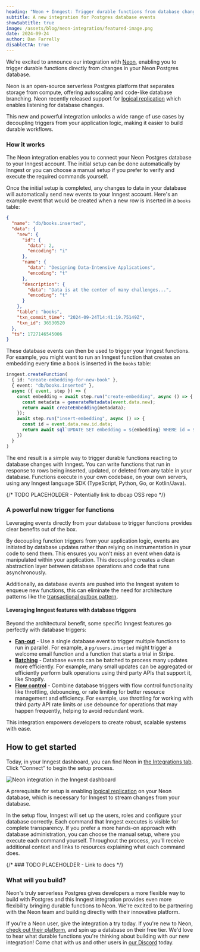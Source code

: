 ```yaml
---
heading: "Neon + Inngest: Trigger durable functions from database changes"
subtitle: A new integration for Postgres database events
showSubtitle: true
image: /assets/blog/neon-integration/featured-image.png
date: 2024-09-24
author: Dan Farrelly
disableCTA: true
---
```


We're excited to announce our integration with [Neon](https://neon.tech/), enabling you to trigger durable functions directly from changes in your Neon Postgres database.

Neon is an open-source serverless Postgres platform that separates storage from compute, offering autoscaling and code-like database branching. Neon recently released support for [logical replication](https://neon.tech/docs/guides/logical-replication-guide) which enables listening for database changes.

This new and powerful integration unlocks a wide range of use cases by decoupling triggers from your application logic, making it easier to build durable workflows.

### How it works

The Neon integration enables you to connect your Neon Postgres database to your Inngest account. The initial setup can be done automatically by Inngest or you can choose a manual setup if you prefer to verify and execute the required commands yourself.

Once the initial setup is completed, any changes to data in your database will automatically send new events to your Inngest account. Here's an example event that would be created when a new row is inserted in a `books` table:

```json
{
  "name": "db/books.inserted",
  "data": {
    "new": {
      "id": {
        "data": 2,
        "encoding": "i"
      },
      "name": {
        "data": "Designing Data-Intensive Applications",
        "encoding": "t"
      },
      "description": {
        "data": "Data is at the center of many challenges...",
        "encoding": "t"
      }
    },
    "table": "books",
    "txn_commit_time": "2024-09-24T14:41:19.75149Z",
    "txn_id": 36530520
  },
  "ts": 1727146545006
}
```

These database events can then be used to trigger your Inngest functions. For example, you might want to run an Inngest function that creates an embedding every time a book is inserted in the `books` table:

```typescript
inngest.createFunction(
  { id: "create-embedding-for-new-book" },
  { event: "db/books.inserted" },
  async ({ event, step }) => {
    const embedding = await step.run("create-embedding", async () => {
      const metadata = generateMetadata(event.data.new);
      return await createEmbedding(metadata);
    });
    await step.run("insert-embedding", async () => {
      const id = event.data.new.id.data;
      return await sql`UPDATE SET embedding = ${embedding} WHERE id = ${id}`
    })
  }
)
```

The end result is a simple way to trigger durable functions reacting to database changes with Inngest. You can write functions that run in response to rows being inserted, updated, or deleted from any table in your database. Functions execute in your own codebase, on your own servers, using any Inngest language SDK (TypeScript, Python, Go, or Kotlin/Java).

{/* TODO PLACEHOLDER - Potentially link to dbcap OSS repo */}

### A powerful new trigger for functions

Leveraging events directly from your database to trigger functions provides clear benefits out of the box.

By decoupling function triggers from your application logic, events are initiated by database updates rather than relying on instrumentation in your code to send them. This ensures you won't miss an event when data is manipulated within your application. This decoupling creates a clean abstraction layer between database operations and code that runs asynchronously.

Additionally, as database events are pushed into the Inngest system to enqueue new functions, this can eliminate the need for architecture patterns like the [transactional outbox pattern](https://microservices.io/patterns/data/transactional-outbox.html).

#### Leveraging Inngest features with database triggers

Beyond the architectural benefit, some specific Inngest features go perfectly with database triggers:

* [**Fan-out**](/docs/guides/fan-out-jobs?ref=blog-neon-integration) \- Use a single database event to trigger multiple functions to run in parallel. For example, a `pg/users.inserted` might trigger a welcome email function and a function that starts a trial in Stripe.
* [**Batching**](/docs/guides/batching?ref=blog-neon-integration) \- Database events can be batched to process many updates more efficiently. For example, many small updates can be aggregated or efficiently perform bulk operations using third party APIs that support it, like Shopify.
* [**Flow control**](/docs/guides/flow-control?ref=blog-neon-integration) \- Combine database triggers with flow control functionality like throttling, debouncing, or rate limiting for better resource management and efficiency. For example, use throttling for working with third party API rate limits or use debounce for operations that may happen frequently, helping to avoid redundant work.

This integration empowers developers to create robust, scalable systems with ease.

## How to get started

Today, in your Inngest dashboard, you can find Neon in [the Integrations tab](https://app.inngest.com/settings/integrations). Click “Connect” to begin the setup process.

![Neon integration in the Inngest dashboard](/assets/blog/neon-integration/integration-graphic.png)

A prerequisite for setup is enabling [logical replication](https://neon.tech/docs/guides/logical-replication-guide) on your Neon database, which is necessary for Inngest to stream changes from your database.

In the setup flow, Inngest will set up the users, roles and configure your database correctly. Each command that Inngest executes is visible for complete transparency. If you prefer a more hands-on approach with database administration, you can choose the manual setup, where you execute each command yourself. Throughout the process, you'll receive additional context and links to resources explaining what each command does.

{/* ### TODO PLACEHOLDER - Link to docs */}

### What will you build?

Neon's truly serverless Postgres gives developers a more flexible way to build with Postgres and this Inngest integration provides even more flexibility bringing durable functions to Neon. We're excited to be partnering with the Neon team and building directly with their innovative platform.

If you're a Neon user, give the integration a try today. If you're new to Neon, [check out their platform](https://neon.tech/), and spin up a database on their free tier. We'd love to hear what durable functions you're thinking about building with our new integration\! Come chat with us and other users in [our Discord](https://www.inngest.com/discord) today.


